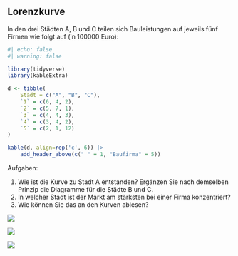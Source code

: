 ## Lorenzkurve

In den drei Städten A, B und C teilen sich Bauleistungen auf jeweils fünf Firmen wie folgt auf (in 100000 Euro):

```r
#| echo: false
#| warning: false

library(tidyverse)
library(kableExtra)

d <- tibble(
    Stadt = c("A", "B", "C"),
    `1` = c(6, 4, 2),
    `2` = c(5, 7, 1),
    `3` = c(4, 4, 3),
    `4` = c(3, 4, 2),
    `5` = c(2, 1, 12)
)

kable(d, align=rep('c', 6)) |>
    add_header_above(c(" " = 1, "Baufirma" = 5))
```

Aufgaben:

1.  Wie ist die Kurve zu Stadt A entstanden? Ergänzen Sie nach demselben Prinzip die Diagramme für die Städte B und C.
1.  In welcher Stadt ist der Markt am stärksten bei einer Firma konzentriert?
1.  Wie können Sie das an den Kurven ablesen?

::: {layout-ncol="3"}
![](00-bilder/lorenzkurve.svg)

![](00-bilder/lorenzkurve-e.svg)

![](00-bilder/lorenzkurve-e.svg)
:::
